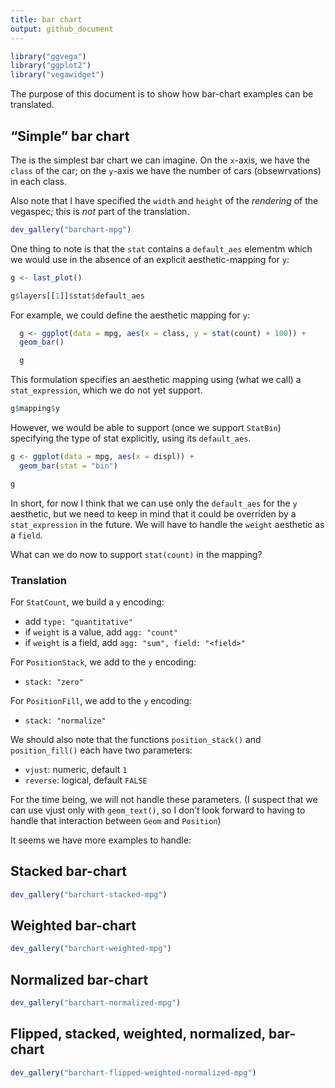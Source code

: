 ```yaml
---
title: bar chart
output: github_document
---
```


```r
library("ggvega")
library("ggplot2")
library("vegawidget")
```

The purpose of this document is to show how bar-chart examples can be translated.

## "Simple" bar chart

The is the simplest bar chart we can imagine. On the `x`-axis, we have the `class` of the car; on the `y`-axis we have the number of cars (obsewrvations) in each class.

Also note that I have specified the `width` and `height` of the *rendering* of the vegaspec; this is *not* part of the translation.

```r
dev_gallery("barchart-mpg")
```

One thing to note is that the `stat` contains a `default_aes` elementm which we would use in the absence of an explicit aesthetic-mapping for `y`:

```r
g <- last_plot()

g$layers[[1]]$stat$default_aes
```

For example, we could define the aesthetic mapping for `y`:

```r
  g <- ggplot(data = mpg, aes(x = class, y = stat(count) + 100)) +
  geom_bar()

  g
```

This formulation specifies an aesthetic mapping using (what we call) a `stat_expression`, which we do not yet support.

```r
g$mapping$y
```

However, we would be able to support (once we support `StatBin`) specifying the type of stat explicitly, using its `default_aes`.


```r
g <- ggplot(data = mpg, aes(x = displ)) +
  geom_bar(stat = "bin")

g
```

In short, for now I think that we can use only the `default_aes` for the `y` aesthetic, but we need to keep in mind that it could be overriden by a `stat_expression` in the future. We will have to handle the `weight` aesthetic as a `field`.

What can we do now to support `stat(count)` in the mapping?

### Translation

For `StatCount`, we build a `y` encoding:

- add `type: "quantitative"`
- if `weight` is a value, add `agg: "count"`
- if `weight` is a field, add `agg: "sum", field: "<field>"`

For `PositionStack`, we add to the `y` encoding:

- `stack: "zero"`

For `PositionFill`, we add to the `y` encoding:

- `stack: "normalize"`

We should also note that the functions `position_stack()` and `position_fill()` each have two parameters:

- `vjust`: numeric, default `1`
- `reverse`: logical, default `FALSE`

For the time being, we will not handle these parameters. (I suspect that we can use vjust only with `geom_text()`, so I don't look forward to having to handle that interaction between `Geom` and `Position`)

It seems we have more examples to handle:

## Stacked bar-chart

```r
dev_gallery("barchart-stacked-mpg")
```

## Weighted bar-chart

```r
dev_gallery("barchart-weighted-mpg")
```

## Normalized bar-chart

```r
dev_gallery("barchart-normalized-mpg")
```

## Flipped, stacked, weighted, normalized, bar-chart

```r
dev_gallery("barchart-flipped-weighted-normalized-mpg")
```
